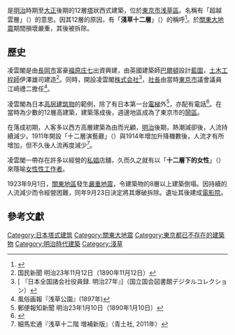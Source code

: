 {{About|日本被毀的摩天大樓|香港陽明山莊的屋苑|陽明山莊}}
{{Infobox building
| building_name       = 凌雲閣
| native_building_name= <!-- 建築名（本地語言） -->
| former_names        = <!-- 原名 -->
| alternate_names     = <!-- 別名 -->
| image               = [[File:Jintan_12kai.jpg|300px]] 
| image_size          = <!-- 圖片大小 -->
| caption             = <!-- 圖片說明 -->
| map_type            = <!--  -->
| altitude            = <!-- 海拔（不是建築高度！） -->
| building_type       = <!-- 建築類型 -->
| architectural_style = <!-- 建築風格 -->
| structural_system   = <!-- 結構系統 -->
| cost                = <!-- 造價 -->
| ren_cost            = <!-- 翻新造價 -->
| location            = <!-- 地點 -->
| address             = <!-- 地址 -->
| client              = <!-- 託建人 -->
| owner               = <!-- 所有者 -->
| current_tenants     = <!-- 現今用者 -->
| landlord            = <!--  -->
| coordinates         = {{coord|35|42|55.5|N|139|47|36|E}}
| start_date          = <!-- 動工日期 -->
| completion_date     = <!-- 竣工日期 -->
| inauguration_date   = 1890年11月11日
| renovation_date     = <!--  -->
| demolition_date     = <!--  -->
| destruction_date    = 1923年9月23日
| height              = 52米
| diameter            = <!-- 直徑 -->
| other_dimensions    = <!-- 其他尺寸 -->
| floor_count         = <!-- 層數 -->
| floor_area          = <!-- 建築面積 -->
| main_contractor     = <!--  -->
| architect           = [[巴爾頓|巴爾頓]]（William Kinninmond Burton）
| architecture_firm   = <!-- 建築商 -->
| structural_engineer = <!--  -->
| services_engineer   = <!--  -->
| civil_engineer      = <!--  -->
| other_designers     = <!--  -->
| quantity_surveyor   = <!--  -->
| awards              = <!-- 獎項 -->
| ren_architect       = <!-- 翻新團隊 -->
| ren_firm            = <!-- 建築翻新商-->
| ren_str_engineer    = <!--  -->
| ren_serv_engineer   = <!--  -->
| ren_civ_engineer    = <!--  -->
| ren_oth_designers   = <!--  -->
| ren_qty_surveyor    = <!--  -->
| ren_awards          = <!-- 翻新獎項 -->
| references          = <!-- 參考 -->
}}

{{Nihongo|'''凌雲閣'''|凌雲閣|Ryōunkaku}}是[[明治|明治]]時期至[[大正|大正]]後期的12層[[塔|塔]]狀西式建築，位於[[東京市|東京市]][[浅草|浅草區]]。名稱有「超越雲層」（{{lang|ja|雲を凌ぐほど高い}}）的意思。因其12層的原因，有「'''淺草十二層'''」（{{lang|ja|浅草十二階}}）的稱呼<ref>{{Cite web |url=http://www.edo-tokyo-museum.or.jp/floor/library/reference/ans00.html?id=1000013727#h00_03 |title=浅草にあった凌雲閣という建物について教えてほしい。 |publisher=江戸東京博物館 |accessdate=2016年4月17日 |archive-date=2013年10月29日 |archive-url=https://web.archive.org/web/20131029183840/http://www.edo-tokyo-museum.or.jp/floor/library/reference/ans00.html?id=1000013727#h00_03 |dead-url=no }}</ref>。於[[關東大地震|關東大地震]]期間損壞嚴重，其後被拆除。

== 歷史 ==
凌雲閣是由[[長岡市|長岡市]]富豪[[福原庄七|福原庄七]]出資興建，由英國建築師[[巴爾頓|巴爾頓]]設計[[藍圖|藍圖]]，[[土木工程|土木工程師]]伊澤雄司建造<ref>国民新聞 明治23年11月12日（1890年11月12日）</ref>。同時，開設凌雲閣[[株式会社|株式会社]]<ref>[{{NDLDC|780109/61}} 『日本全国諸会社役員録. 明治27年』]（国立国会図書館デジタルコレクション）</ref>，[[社長|社長]]由當時[[東京市|東京市]]議會議員江崎禮二擔任<ref>風俗画報『浅草公園』(1897年)</ref>。

凌雲閣為日本[[高层建筑物|高层建筑物]]的範例，除了有日本第一台[[升降梯|電梯]]外<ref>郵便報知新聞 明治23年1月10日（1890年1月10日）</ref>，亦配有電話<ref>{{Cite web |url=http://www.oki.com/jp/130column/02.html |title=第2回 起業、そして事業拡大へ｜時代とOKI｜OKI |accessdate=2016-04-21 |archive-date=2016-05-07 |archive-url=https://web.archive.org/web/20160507011213/http://www.oki.com/jp/130column/02.html |dead-url=yes }}</ref>。在當時為少數的12層高建築，建築落成後，週邊地區成為了東京市的[[鬧區|鬧區]]。

在落成初期，人客多以西方高層建築為由而光顧，[[明治|明治]]後期，熱潮減卻後，人流持續減少。1911年開設「十二層演藝廳」（{{lang|ja|十二階演芸場}}）與1914年增加升降機數後，人流才有所增加，但不久後人流再度減少<ref>細馬宏通『浅草十二階 増補新版』（青土社, 2011年）</ref>。

凌雲閣一帶存在許多以{{link-ja|銘酒屋|銘酒屋|酒館名義}}經營的[[私娼|私娼]]店舖，久而久之就有以「'''十二層下的女性'''」（{{lang|ja|十二階下の女}}）來隱喻[[女性|女性]][[性工作者|性工作者]]。

1923年9月1日，[[關東地區|關東地區]]發生[[關東大地震|嚴重地震]]，令建築物的8層以上建築倒塌。因持續的人流減少而令經營困難，同年9月23日決定將其爆破拆除。遺址其後建成{{link-ja|淺草東映|浅草東映}}[[電影院|電影院]]。

== 參考文獻 ==
{{reflist}}

{{DEFAULTSORT:Ryōunkaku}}
[[Category:日本塔式建筑|Category:日本塔式建筑]]
[[Category:關東大地震|Category:關東大地震]]
[[Category:東京都已不存在的建築物|Category:東京都已不存在的建築物]]
[[Category:明治時代建築|Category:明治時代建築]]
[[Category:淺草|Category:淺草]]